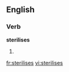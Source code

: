 
==English==

===Verb===
'''sterilises'''

# {{third-person singular of|sterilise}}

[[fr:sterilises]]
[[vi:sterilises]]